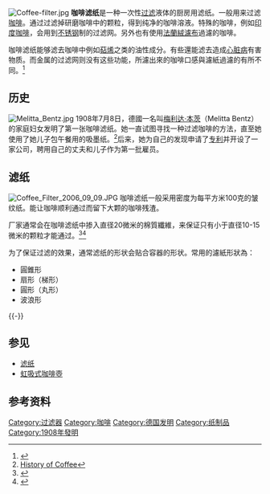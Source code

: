 [[File:Coffee-filter.jpg|thumb]]
'''咖啡滤纸'''是一种一次性[[过滤|过滤]]液体的厨房用滤纸。一般用来过滤[[咖啡|咖啡]]。通过过滤掉研磨咖啡中的颗粒，得到纯净的咖啡溶液。特殊的咖啡，例如[[印度咖啡|印度咖啡]]，会用到[[不锈钢|不锈钢]]制的过滤网。另外也有使用[[法蘭絨濾布|法蘭絨濾布]]過濾的咖啡。

咖啡滤纸能够滤去咖啡中例如[[萜烯|萜烯]]之类的油性成分。有些還能滤去造成[[心脏病|心脏病]]有害物质。而金属的过滤网则没有这些功能，所濾出來的咖啡口感與濾紙過濾的有所不同。<ref>{{cite journal |author=Cornelis MC, El-Sohemy A |title=Coffee, caffeine, and coronary heart disease |journal=Curr Opin Clin Nutr Metab Care |volume=10 |issue=6 |pages=745–51 |pmid=18089957 |doi=10.1097/MCO.0b013e3282f05d81 |url=http://meta.wkhealth.com/pt/pt-core/template-journal/lwwgateway/media/landingpage.htm?issn=1363-1950&volume=10&issue=6&spage=745 |date=November 2007 |access-date=2013-06-19 |archive-date=2013-06-02 |archive-url=https://web.archive.org/web/20130602172236/http://meta.wkhealth.com/pt/pt-core/template-journal/lwwgateway/media/landingpage.htm?issn=1363-1950&volume=10&issue=6&spage=745 |dead-url=no }}</ref>

==历史==
[[File:Melitta_Bentz.jpg|thumb]]
1908年7月8日，德國一名叫[[梅利达·本茨|梅利达·本茨]]（Melitta Bentz）的家庭妇女发明了第一张咖啡滤纸。她一直试图寻找一种过滤咖啡的方法，直至她使用了她儿子包午餐用的吸墨纸。<ref>[http://inventors.about.com/library/inventors/blcoffee.htm History of Coffee]</ref>后来，她为自己的发现申请了[[专利|专利]]并开设了一家公司，聘用自己的丈夫和儿子作为第一批雇员。

==滤纸==
[[File:Coffee_Filter_2006_09_09.JPG|thumb]]
{{Main|滤纸}}
咖啡滤纸一般采用密度为每平方米100克的皱纹纸。能让咖啡顺利通过而留下大颗的咖啡残渣。

厂家通常会在咖啡滤纸中掺入直径20微米的棉質纖維，来保证只有小于直径10-15微米的颗粒才能通过。<ref>{{cite web|url=http://www.princeton.edu/~pccm/outreach/scsp/mixturesandsolutions/diatoms/coffee_filter.html|title=Coffee Filter and Diatomaceous Earth|publisher=Princeton|deadurl=yes|archiveurl=https://web.archive.org/web/20120107175722/http://www.princeton.edu/~pccm/outreach/scsp/mixturesandsolutions/diatoms/coffee_filter.html|archivedate=2012-01-07|accessdate=2013-06-19}}</ref><ref>{{cite web|url=http://www.mcnallyinstitute.com/09-html/09-07.html|title=Seal face lubrication|publisher=McNally Institute|deadurl=yes|archiveurl=https://web.archive.org/web/20110110194033/http://www.mcnallyinstitute.com/09-html/09-07.html|archivedate=2011-01-10|accessdate=2013-06-19}}</ref>

为了保证过滤的效果，通常滤纸的形状会贴合容器的形状。常用的濾紙形狀為：
*圓錐形
*扇形（梯形）
*圓形（丸形）
*波浪形

{{-}}

==参见==
*[[滤纸|滤纸]]
*[[虹吸式咖啡壺|虹吸式咖啡壺]]

==参考资料==
{{reflist}}

{{Commons category|Coffee filters}}
{{coffee}}

[[Category:过滤器|Category:过滤器]]
[[Category:咖啡|Category:咖啡]]
[[Category:德国发明|Category:德国发明]]
[[Category:纸制品|Category:纸制品]]
[[Category:1908年發明|Category:1908年發明]]
